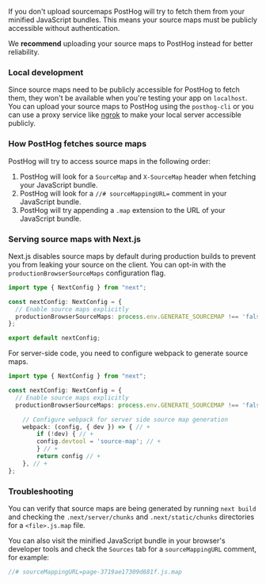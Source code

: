 If you don't upload sourcemaps PostHog will try to fetch them from your minified JavaScript bundles. This means your source maps must be publicly accessible without authentication.

We **recommend** uploading your source maps to PostHog instead for better reliability.

### Local development

Since source maps need to be publicly accessible for PostHog to fetch them, they won't be available when you're testing your app on `localhost`. You can upload your source maps to PostHog using the `posthog-cli` or you can use a proxy service like [ngrok](https://ngrok.com/) to make your local server accessible publicly.


### How PostHog fetches source maps

PostHog will try to access source maps in the following order:
1. PostHog will look for a `SourceMap` and `X-SourceMap` header when fetching your JavaScript bundle.
2. PostHog will look for a `//# sourceMappingURL=` comment in your JavaScript bundle.
3. PostHog will try appending a `.map` extension to the URL of your JavaScript bundle.

### Serving source maps with Next.js

Next.js disables source maps by default during production builds to prevent you from leaking your source on the client. You can opt-in with the `productionBrowserSourceMaps` configuration flag.

```ts file=next.config.js
import type { NextConfig } from "next";

const nextConfig: NextConfig = {
  // Enable source maps explicitly
  productionBrowserSourceMaps: process.env.GENERATE_SOURCEMAP !== 'false'
};

export default nextConfig;
```

For server-side code, you need to configure webpack to generate source maps.

```ts file=next.config.js
import type { NextConfig } from "next";

const nextConfig: NextConfig = {
  // Enable source maps explicitly
  productionBrowserSourceMaps: process.env.GENERATE_SOURCEMAP !== 'false',

    // Configure webpack for server side source map generation
    webpack: (config, { dev }) => { // +
        if (!dev) { // +
        config.devtool = 'source-map'; // +
        } // +
        return config // +
    }, // +
};
```

### Troubleshooting

You can verify that source maps are being generated by running `next build` and checking the `.next/server/chunks` and `.next/static/chunks` directories for a `<file>.js.map` file.

You can also visit the minified JavaScript bundle in your browser's developer tools and check the `Sources` tab for a `sourceMappingURL` comment, for example:
```js
//# sourceMappingURL=page-3719ae17309d681f.js.map
```